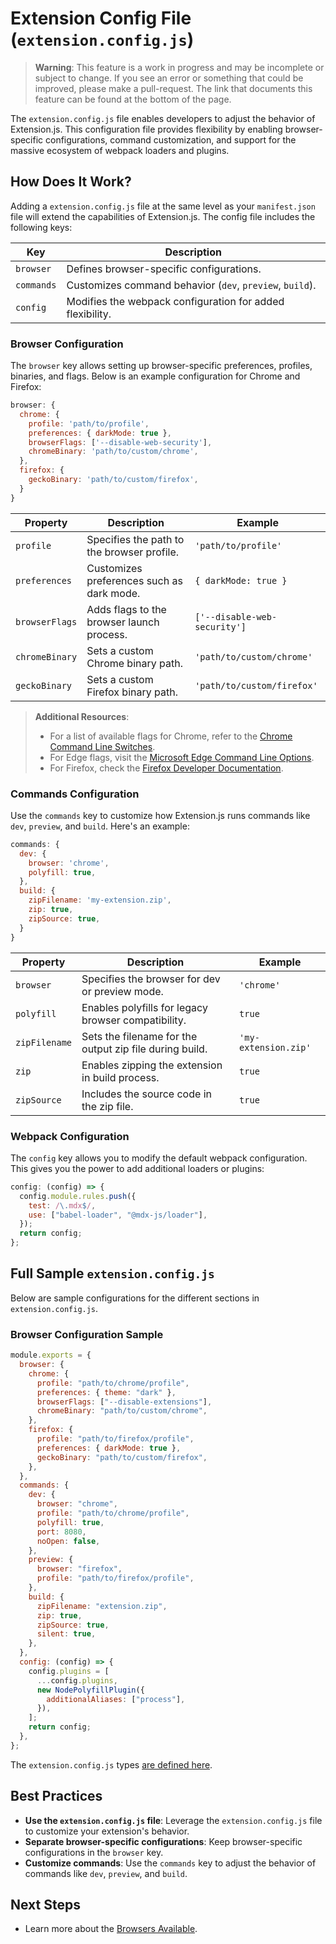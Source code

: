 
<AvatarImage icon="extension" />

# Extension Config File (`extension.config.js`)

> **Warning**: This feature is a work in progress and may be incomplete or subject to change. 
> If you see an error or something that could be improved, please make a pull-request. 
> The link that documents this feature can be found at the bottom of the page.

The `extension.config.js` file enables developers to adjust the behavior of Extension.js. 
This configuration file provides flexibility by enabling browser-specific configurations, 
command customization, and support for the massive ecosystem of webpack loaders and plugins.

## How Does It Work?

Adding a `extension.config.js` file at the same level as your `manifest.json` file will 
extend the capabilities of Extension.js. The config file includes the following keys:

| Key        | Description                                                 | 
|------------|-------------------------------------------------------------|
| `browser`  | Defines browser-specific configurations.                    |
| `commands` | Customizes command behavior (`dev`, `preview`, `build`).    |
| `config`   | Modifies the webpack configuration for added flexibility.   |

### Browser Configuration

The `browser` key allows setting up browser-specific preferences, profiles, binaries, 
and flags. Below is an example configuration for Chrome and Firefox:

```js
browser: {
  chrome: {
    profile: 'path/to/profile',
    preferences: { darkMode: true },
    browserFlags: ['--disable-web-security'],
    chromeBinary: 'path/to/custom/chrome',
  },
  firefox: {
    geckoBinary: 'path/to/custom/firefox',
  }
}
```

| Property      | Description                                     | Example                                |
|---------------|-------------------------------------------------|----------------------------------------|
| `profile`     | Specifies the path to the browser profile.      | `'path/to/profile'`                    |
| `preferences` | Customizes preferences such as dark mode.       | `{ darkMode: true }`                   |
| `browserFlags`| Adds flags to the browser launch process.       | `['--disable-web-security']`           |
| `chromeBinary`| Sets a custom Chrome binary path.               | `'path/to/custom/chrome'`              |
| `geckoBinary` | Sets a custom Firefox binary path.              | `'path/to/custom/firefox'`             |

> **Additional Resources**:
> - For a list of available flags for Chrome, refer to the [Chrome Command Line Switches](https://peter.sh/experiments/chromium-command-line-switches/).
> - For Edge flags, visit the [Microsoft Edge Command Line Options](https://learn.microsoft.com/en-us/deployedge/microsoft-edge-command-line-options).
> - For Firefox, check the [Firefox Developer Documentation](https://developer.mozilla.org/en-US/docs/Mozilla/Command_Line_Options).

### Commands Configuration

Use the `commands` key to customize how Extension.js runs commands like `dev`, `preview`, 
and `build`. Here's an example:

```js
commands: {
  dev: {
    browser: 'chrome',
    polyfill: true,
  },
  build: {
    zipFilename: 'my-extension.zip',
    zip: true,
    zipSource: true,
  }
}
```

| Property       | Description                                             | Example                     |
|----------------|---------------------------------------------------------|-----------------------------|
| `browser`      | Specifies the browser for dev or preview mode.          | `'chrome'`                  |
| `polyfill`     | Enables polyfills for legacy browser compatibility.     | `true`                      |
| `zipFilename`  | Sets the filename for the output zip file during build. | `'my-extension.zip'`        |
| `zip`          | Enables zipping the extension in build process.         | `true`                      |
| `zipSource`    | Includes the source code in the zip file.               | `true`                      |

### Webpack Configuration

The `config` key allows you to modify the default webpack configuration. This gives you 
the power to add additional loaders or plugins:

```js
config: (config) => {
  config.module.rules.push({
    test: /\.mdx$/,
    use: ["babel-loader", "@mdx-js/loader"],
  });
  return config;
};
```

## Full Sample `extension.config.js`

Below are sample configurations for the different sections in `extension.config.js`.

### Browser Configuration Sample

```js
module.exports = {
  browser: {
    chrome: {
      profile: "path/to/chrome/profile",
      preferences: { theme: "dark" },
      browserFlags: ["--disable-extensions"],
      chromeBinary: "path/to/custom/chrome",
    },
    firefox: {
      profile: "path/to/firefox/profile",
      preferences: { darkMode: true },
      geckoBinary: "path/to/custom/firefox",
    },
  },
  commands: {
    dev: {
      browser: "chrome",
      profile: "path/to/chrome/profile",
      polyfill: true,
      port: 8080,
      noOpen: false,
    },
    preview: {
      browser: "firefox",
      profile: "path/to/firefox/profile",
    },
    build: {
      zipFilename: "extension.zip",
      zip: true,
      zipSource: true,
      silent: true,
    },
  },
  config: (config) => {
    config.plugins = [
      ...config.plugins,
      new NodePolyfillPlugin({
        additionalAliases: ["process"],
      }),
    ];
    return config;
  },
};
```

The `extension.config.js` types [are defined here](https://github.com/extension-js/extension.js/blob/main/programs/develop/commands/commands-lib/config-types.ts).

## Best Practices

- **Use the `extension.config.js` file**: Leverage the `extension.config.js` file to 
  customize your extension's behavior.
- **Separate browser-specific configurations**: Keep browser-specific configurations 
  in the `browser` key.
- **Customize commands**: Use the `commands` key to adjust the behavior of commands 
  like `dev`, `preview`, and `build`.

## Next Steps

- Learn more about the [Browsers Available](#).
